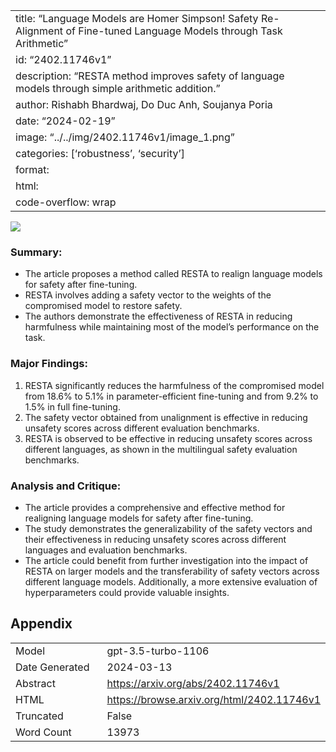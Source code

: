 
---
title: "Language Models are Homer Simpson! Safety Re-Alignment of Fine-tuned Language Models through Task Arithmetic"
id: "2402.11746v1"
description: "RESTA method improves safety of language models through simple arithmetic addition."
author: Rishabh Bhardwaj, Do Duc Anh, Soujanya Poria
date: "2024-02-19"
image: "../../img/2402.11746v1/image_1.png"
categories: ['robustness', 'security']
format:
  html:
    code-overflow: wrap
---

![](../../img/2402.11746v1/image_1.png)

### Summary:
- The article proposes a method called RESTA to realign language models for safety after fine-tuning.
- RESTA involves adding a safety vector to the weights of the compromised model to restore safety.
- The authors demonstrate the effectiveness of RESTA in reducing harmfulness while maintaining most of the model's performance on the task.

### Major Findings:
1. RESTA significantly reduces the harmfulness of the compromised model from 18.6% to 5.1% in parameter-efficient fine-tuning and from 9.2% to 1.5% in full fine-tuning.
2. The safety vector obtained from unalignment is effective in reducing unsafety scores across different evaluation benchmarks.
3. RESTA is observed to be effective in reducing unsafety scores across different languages, as shown in the multilingual safety evaluation benchmarks.

### Analysis and Critique:
- The article provides a comprehensive and effective method for realigning language models for safety after fine-tuning.
- The study demonstrates the generalizability of the safety vectors and their effectiveness in reducing unsafety scores across different languages and evaluation benchmarks.
- The article could benefit from further investigation into the impact of RESTA on larger models and the transferability of safety vectors across different language models. Additionally, a more extensive evaluation of hyperparameters could provide valuable insights.

## Appendix

|          |          |
|----------|----------|
| Model     | gpt-3.5-turbo-1106       |
| Date Generated     | 2024-03-13       |
| Abstract | [https://arxiv.org/abs/2402.11746v1](https://arxiv.org/abs/2402.11746v1)        |
| HTML     | [https://browse.arxiv.org/html/2402.11746v1](https://browse.arxiv.org/html/2402.11746v1)       |
| Truncated       | False       |
| Word Count       | 13973       |